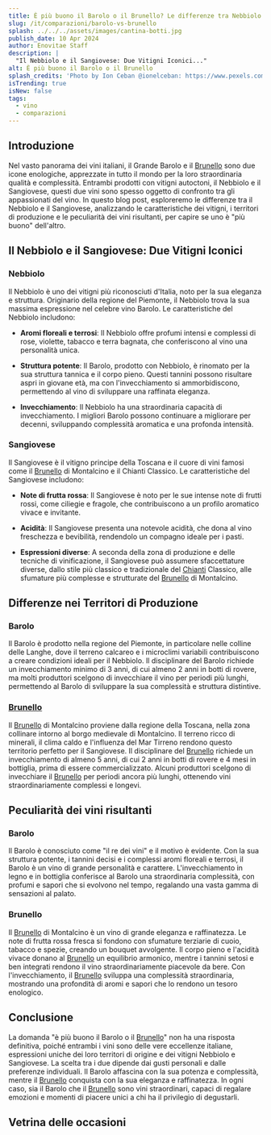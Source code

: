 ```yaml
---
title: È più buono il Barolo o il Brunello? Le differenze tra Nebbiolo e Sangiovese - test2
slug: /it/comparazioni/barolo-vs-brunello
splash: ../../../assets/images/cantina-botti.jpg
publish_date: 10 Apr 2024
author: Enovitae Staff
description: |
  "Il Nebbiolo e il Sangiovese: Due Vitigni Iconici..."
alt: È più buono il Barolo o il Brunello
splash_credits: 'Photo by Ion Ceban @ionelceban: https://www.pexels.com/it-it/foto/lotto-di-botte-nera-in-una-fotografia-di-primo-piano-della-camera-2581022/'
isTrending: true
isNew: false
tags:
  - vino
  - comparazioni
---
```



## Introduzione

Nel vasto panorama dei vini italiani, il Grande Barolo e il <a class="underline decoration-enovitae" href="/it/accademia/brunello-di-montalcino/">Brunello</a> sono due icone enologiche, apprezzate in tutto il mondo per la loro straordinaria qualità e complessità. Entrambi prodotti con vitigni autoctoni, il Nebbiolo e il Sangiovese, questi due vini sono spesso oggetto di confronto tra gli appassionati del vino. In questo blog post, esploreremo le differenze tra il Nebbiolo e il Sangiovese, analizzando le caratteristiche dei vitigni, i territori di produzione e le peculiarità dei vini risultanti, per capire se uno è "più buono" dell'altro.

## Il Nebbiolo e il Sangiovese: Due Vitigni Iconici

### Nebbiolo

Il Nebbiolo è uno dei vitigni più riconosciuti d'Italia, noto per la sua eleganza e struttura. Originario della regione del Piemonte, il Nebbiolo trova la sua massima espressione nel celebre vino Barolo. Le caratteristiche del Nebbiolo includono:

* **Aromi floreali e terrosi**: Il Nebbiolo offre profumi intensi e complessi di rose, violette, tabacco e terra bagnata, che conferiscono al vino una personalità unica.

* **Struttura potente**: Il Barolo, prodotto con Nebbiolo, è rinomato per la sua struttura tannica e il corpo pieno. Questi tannini possono risultare aspri in giovane età, ma con l'invecchiamento si ammorbidiscono, permettendo al vino di sviluppare una raffinata eleganza.

* **Invecchiamento**: Il Nebbiolo ha una straordinaria capacità di invecchiamento. I migliori Barolo possono continuare a migliorare per decenni, sviluppando complessità aromatica e una profonda intensità.

<Product
  cta='https://amzn.to/48NXILI'
  image={productImage}
  title='Renato Ratti Langhe Nebbiolo Ochetti'
  description="Renato Ratti Langhe Nebbiolo doc Ochetti, annata 2021, uno dei nebbioli più conosciuti e apprezzati del mondo. Vino adatto a carni rosse allo spiedo e alla griglia, cacciagione, fonduta con tartufi, agnolotti, piatti di carni bianche e rosse della grande cucina con salse speziate"
/>

### Sangiovese

Il Sangiovese è il vitigno principe della Toscana e il cuore di vini famosi come il <a class="underline decoration-enovitae" href="/it/accademia/brunello-di-montalcino/">Brunello</a> di Montalcino e il Chianti Classico. Le caratteristiche del Sangiovese includono:

* **Note di frutta rossa**: Il Sangiovese è noto per le sue intense note di frutti rossi, come ciliegie e fragole, che contribuiscono a un profilo aromatico vivace e invitante.

* **Acidità**: Il Sangiovese presenta una notevole acidità, che dona al vino freschezza e bevibilità, rendendolo un compagno ideale per i pasti.

* **Espressioni diverse**: A seconda della zona di produzione e delle tecniche di vinificazione, il Sangiovese può assumere sfaccettature diverse, dallo stile più classico e tradizionale del <a class="underline decoration-enovitae" href="/it/comparazioni/chianti-vs-chianti-classico/">Chianti</a> Classico, alle sfumature più complesse e strutturate del <a class="underline decoration-enovitae" href="/it/accademia/brunello-di-montalcino/">Brunello</a> di Montalcino.

<Product
  cta='https://amzn.to/3vXV1bD'
  image={productImage2}
  title='Castellare di Castellina Chianti Classico Riserva 2020'
  description='Il Sangiovese è il vitigno principe della Toscana e il cuore di vini famosi come il Brunello di Montalcino e il Chianti Classico. Il Castellare di Castellina Chianti Classico Riserva 2020 ne è un ottimo esempio.'
/>

## Differenze nei Territori di Produzione

### Barolo

Il Barolo è prodotto nella regione del Piemonte, in particolare nelle colline delle Langhe, dove il terreno calcareo e i microclimi variabili contribuiscono a creare condizioni ideali per il Nebbiolo. Il disciplinare del Barolo richiede un invecchiamento minimo di 3 anni, di cui almeno 2 anni in botti di rovere, ma molti produttori scelgono di invecchiare il vino per periodi più lunghi, permettendo al Barolo di sviluppare la sua complessità e struttura distintive.

<Product
  cta='https://amzn.to/48OBetR'
  image={productImage3}
  title='Renato Ratti Barolo Marcenasco'
  description='Il Barolo è prodotto nella regione del Piemonte, in particolare nelle colline delle Langhe. Adatto a carni rosse allo spiedo e alla griglia, cacciagione, piatti di carni bianche e rosse della grande cucina e formaggi stagionati.'
/>

### <a class="underline decoration-enovitae" href="/it/accademia/brunello-di-montalcino/">Brunello</a>

Il <a class="underline decoration-enovitae" href="/it/accademia/brunello-di-montalcino/">Brunello</a> di Montalcino proviene dalla regione della Toscana, nella zona collinare intorno al borgo medievale di Montalcino. Il terreno ricco di minerali, il clima caldo e l'influenza del Mar Tirreno rendono questo territorio perfetto per il Sangiovese. Il disciplinare del <a class="underline decoration-enovitae" href="/it/accademia/brunello-di-montalcino/">Brunello</a> richiede un invecchiamento di almeno 5 anni, di cui 2 anni in botti di rovere e 4 mesi in bottiglia, prima di essere commercializzato. Alcuni produttori scelgono di invecchiare il <a class="underline decoration-enovitae" href="/it/accademia/brunello-di-montalcino/">Brunello</a> per periodi ancora più lunghi, ottenendo vini straordinariamente complessi e longevi.

<Product
  cta='https://amzn.to/3uasxLs'
  image={productImage4}
  title='Fattoria dei Barbi - Brunello di Montalcino'
  description='Il Brunello di Montalcino proviene dalla regione della Toscana, nella zona collinare intorno al borgo medievale di Montalcino. Vino Rosso dalla grande struttura, importante e atto a lungo invecchiamento, ottimo con piatti ricchi di sapore come carni rosse stufate o selvaggina, grigliate o arrosti misti. Annata 2018'
/>

## Peculiarità dei vini risultanti

### Barolo

Il Barolo è conosciuto come "il re dei vini" e il motivo è evidente. Con la sua struttura potente, i tannini decisi e i complessi aromi floreali e terrosi, il Barolo è un vino di grande personalità e carattere. L'invecchiamento in legno e in bottiglia conferisce al Barolo una straordinaria complessità, con profumi e sapori che si evolvono nel tempo, regalando una vasta gamma di sensazioni al palato.

### Brunello

Il <a class="underline decoration-enovitae" href="/it/accademia/brunello-di-montalcino/">Brunello</a> di Montalcino è un vino di grande eleganza e raffinatezza. Le note di frutta rossa fresca si fondono con sfumature terziarie di cuoio, tabacco e spezie, creando un bouquet avvolgente. Il corpo pieno e l'acidità vivace donano al <a class="underline decoration-enovitae" href="/it/accademia/brunello-di-montalcino/">Brunello</a> un equilibrio armonico, mentre i tannini setosi e ben integrati rendono il vino straordinariamente piacevole da bere. Con l'invecchiamento, il <a class="underline decoration-enovitae" href="/it/accademia/brunello-di-montalcino/">Brunello</a> sviluppa una complessità straordinaria, mostrando una profondità di aromi e sapori che lo rendono un tesoro enologico.

## Conclusione

La domanda "è più buono il Barolo o il <a class="underline decoration-enovitae" href="/it/accademia/brunello-di-montalcino/">Brunello</a>" non ha una risposta definitiva, poiché entrambi i vini sono delle vere eccellenze italiane, espressioni uniche dei loro territori di origine e dei vitigni Nebbiolo e Sangiovese. La scelta tra i due dipende dai gusti personali e dalle preferenze individuali. Il Barolo affascina con la sua potenza e complessità, mentre il <a class="underline decoration-enovitae" href="/it/accademia/brunello-di-montalcino/">Brunello</a> conquista con la sua eleganza e raffinatezza. In ogni caso, sia il Barolo che il <a class="underline decoration-enovitae" href="/it/accademia/brunello-di-montalcino/">Brunello</a> sono vini straordinari, capaci di regalare emozioni e momenti di piacere unici a chi ha il privilegio di degustarli.


## Vetrina delle occasioni

<Product
  cta='https://amzn.to/3UfxZYb'
  image={productImage5}
  title='Produttori Di Carema Carema'
  description="La coltivazione della vite nella conca del comune di Carema vanta una tradizione millenaria ed il frutto di tanto lavoro, un Rosso potente, ha riscosso nel corso dei secoli meritati riconoscimenti.
  Adatto all'abbinamento con arrosti, selvaggina, carni rosse, formaggi stagionati non piccanti o come vino da meditazione."
/>